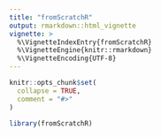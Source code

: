 ```yaml
---
title: "fromScratchR"
output: rmarkdown::html_vignette
vignette: >
  %\VignetteIndexEntry{fromScratchR}
  %\VignetteEngine{knitr::rmarkdown}
  %\VignetteEncoding{UTF-8}
---
```


```r
knitr::opts_chunk$set(
  collapse = TRUE,
  comment = "#>"
)
```

```r
library(fromScratchR)
```
